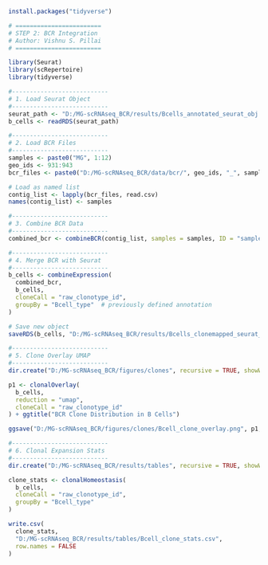 ```r
install.packages("tidyverse")
```


```r
# ========================
# STEP 2: BCR Integration
# Author: Vishnu S. Pillai
# ========================

library(Seurat)
library(scRepertoire)
library(tidyverse)

#---------------------------
# 1. Load Seurat Object
#---------------------------
seurat_path <- "D:/MG-scRNAseq_BCR/results/Bcells_annotated_seurat_obj.rds"
b_cells <- readRDS(seurat_path)

#---------------------------
# 2. Load BCR Files
#---------------------------
samples <- paste0("MG", 1:12)
geo_ids <- 931:943
bcr_files <- paste0("D:/MG-scRNAseq_BCR/data/bcr/", geo_ids, "_", samples, "_BCR.csv")

# Load as named list
contig_list <- lapply(bcr_files, read.csv)
names(contig_list) <- samples

#---------------------------
# 3. Combine BCR Data
#---------------------------
combined_bcr <- combineBCR(contig_list, samples = samples, ID = "sample_id")

#---------------------------
# 4. Merge BCR with Seurat
#---------------------------
b_cells <- combineExpression(
  combined_bcr,
  b_cells,
  cloneCall = "raw_clonotype_id",
  groupBy = "Bcell_type"  # previously defined annotation
)

# Save new object
saveRDS(b_cells, "D:/MG-scRNAseq_BCR/results/Bcells_clonemapped_seurat_obj.rds")

#---------------------------
# 5. Clone Overlay UMAP
#---------------------------
dir.create("D:/MG-scRNAseq_BCR/figures/clones", recursive = TRUE, showWarnings = FALSE)

p1 <- clonalOverlay(
  b_cells,
  reduction = "umap",
  cloneCall = "raw_clonotype_id"
) + ggtitle("BCR Clone Distribution in B Cells")

ggsave("D:/MG-scRNAseq_BCR/figures/clones/Bcell_clone_overlay.png", p1, width = 8, height = 6)

#---------------------------
# 6. Clonal Expansion Stats
#---------------------------
dir.create("D:/MG-scRNAseq_BCR/results/tables", recursive = TRUE, showWarnings = FALSE)

clone_stats <- clonalHomeostasis(
  b_cells,
  cloneCall = "raw_clonotype_id",
  groupBy = "Bcell_type"
)

write.csv(
  clone_stats,
  "D:/MG-scRNAseq_BCR/results/tables/Bcell_clone_stats.csv",
  row.names = FALSE
)


```

